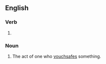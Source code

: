 ==English==

===Verb===
{{head|en|verb form}}

# {{present participle of|vouchsafe|lang=en|nocat=1}}

===Noun===
{{en-noun}}

# The act of one who [[vouchsafe]]s something.